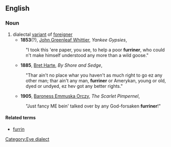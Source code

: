 ==English==

===Noun===
{{en-noun}}

# dialectal [[variant]] of [[foreigner]]
#* '''1853'''(?), [[w:John Greenleaf Whittier|John Greenleaf Whittier]], ''Yankee Gypsies'',
#: "I took this 'ere paper, you see, to help a poor '''furriner''', who could n't make himself understood any more than a wild goose."
#* '''1885''', [[w:Bret Harte| Bret Harte]], ''By Shore and Sedge'',
#: "Thar ain't no place whar you haven't as much right to go ez any other man; thar ain't any man, '''furriner''' or Amerykan, young or old, dyed or undyed, ez hev got any better rights."
#* '''1905''', [[w:Emma Orczy|Baroness Emmuska Orczy]], ''The Scarlet Pimpernel'',
#: "Just fancy ME bein' talked over by any God-forsaken '''furriner'''!"

====Related terms====
* [[furrin]]

[[Category:Eye dialect]]